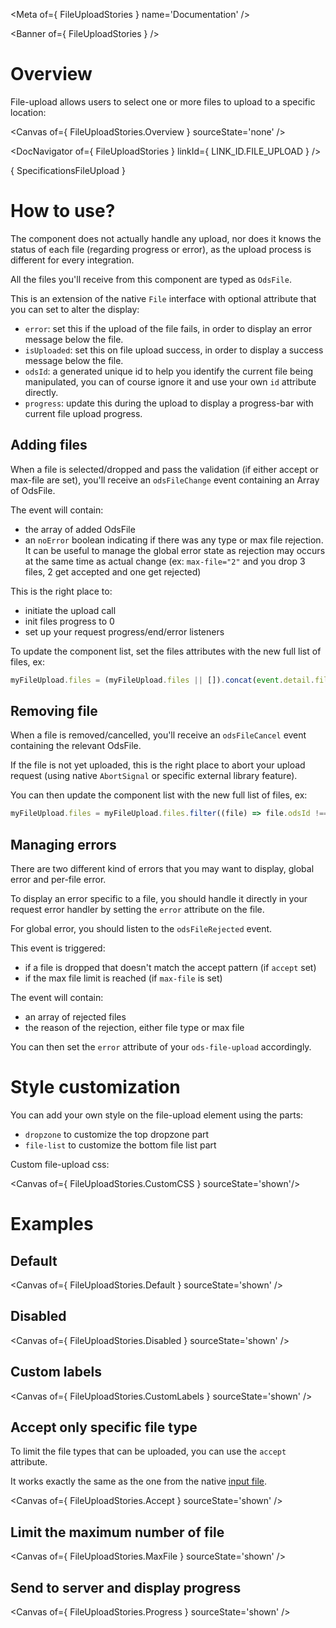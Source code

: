
<Meta of={ FileUploadStories } name='Documentation' />

<Banner of={ FileUploadStories } />

# Overview

File-upload allows users to select one or more files to upload to a specific location:

<Canvas of={ FileUploadStories.Overview } sourceState='none' />

<DocNavigator of={ FileUploadStories } linkId={ LINK_ID.FILE_UPLOAD } />

<Markdown>{ SpecificationsFileUpload }</Markdown>

# How to use?

The component does not actually handle any upload, nor does it knows the status of each file (regarding progress or error),
as the upload process is different for every integration.

All the files you'll receive from this component are typed as `OdsFile`.

This is an extension of the native `File` interface with optional attribute that you can set to alter the display:
- `error`: set this if the upload of the file fails, in order to display an error message below the file.
- `isUploaded`: set this on file upload success, in order to display a success message below the file.
- `odsId`: a generated unique id to help you identify the current file being manipulated, you can of course ignore it and use your own `id` attribute directly.
- `progress`: update this during the upload to display a progress-bar with current file upload progress.

## Adding files

When a file is selected/dropped and pass the validation (if either accept or max-file are set), you'll receive an
`odsFileChange` event containing an Array of OdsFile.

The event will contain:
- the array of added OdsFile
- an `noError` boolean indicating if there was any type or max file rejection. It can be useful to manage the global error state
as rejection may occurs at the same time as actual change (ex: `max-file="2"` and you drop 3 files, 2 get accepted and one get rejected)

This is the right place to:
- initiate the upload call
- init files progress to 0
- set up your request progress/end/error listeners

To update the component list, set the files attributes with the new full list of files, ex:
```js
myFileUpload.files = (myFileUpload.files || []).concat(event.detail.files);
```

## Removing file

When a file is removed/cancelled, you'll receive an `odsFileCancel` event containing the relevant OdsFile.

If the file is not yet uploaded, this is the right place to abort your upload request (using native `AbortSignal` or specific external library feature).

You can then update the component list with the new full list of files, ex:
```js
myFileUpload.files = myFileUpload.files.filter((file) => file.odsId !== detail.odsId);
```

## Managing errors

There are two different kind of errors that you may want to display, global error and per-file error.

To display an error specific to a file, you should handle it directly in your request error handler by setting the `error` attribute on the file.

For global error, you should listen to the `odsFileRejected` event.

This event is triggered:
- if a file is dropped that doesn't match the accept pattern (if `accept` set)
- if the max file limit is reached (if `max-file` is set)

The event will contain:
- an array of rejected files
- the reason of the rejection, either file type or max file

You can then set the `error` attribute of your `ods-file-upload` accordingly.

# Style customization

You can add your own style on the file-upload element using the parts:
- `dropzone` to customize the top dropzone part
- `file-list` to customize the bottom file list part

Custom file-upload css:

<Canvas of={ FileUploadStories.CustomCSS } sourceState='shown'/>

# Examples

## Default

<Canvas of={ FileUploadStories.Default } sourceState='shown' />

## Disabled

<Canvas of={ FileUploadStories.Disabled } sourceState='shown' />

## Custom labels

<Canvas of={ FileUploadStories.CustomLabels } sourceState='shown' />

## Accept only specific file type

To limit the file types that can be uploaded, you can use the `accept` attribute.

It works exactly the same as the one from the native [input file](https://developer.mozilla.org/en-US/docs/Web/HTML/Attributes/accept).

<Canvas of={ FileUploadStories.Accept } sourceState='shown' />

## Limit the maximum number of file

<Canvas of={ FileUploadStories.MaxFile } sourceState='shown' />

## Send to server and display progress

<Canvas of={ FileUploadStories.Progress } sourceState='shown' />
